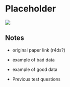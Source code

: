 # Placeholder {#placeholder}

![](images/banners/banners_placeholder_tidy_data.png)

## Notes

- original paper link (r4ds?)
- example of bad data
- example of good data

- Previous test questions







